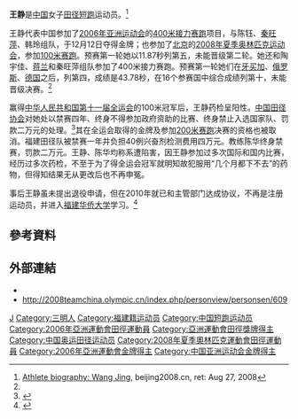 {{Otheruses|王靜}}
{{Infobox sportsperson
| name                      = 王靜
| image                     = 
| alt                       = 
| real_name                 = 
| native_name               = 
| native_name_lang          = 
| romanizedname             = 
| english_name              = 
| birth_name                = 
| nationality               = {{CHN-1949}}
| national_team             = {{CHN-1949}}
| ethnicity                 = 
| hometown                  = {{CHN-1949}}福建省三明市沙縣
| citizenship               = 
| birth_date                = {{Birth date and age|year=1988|month=3|day=26}}
| birth_place               = {{CHN-1949}}福建省三明市沙縣
| death_date                = 
| death_place               = 
| resting_place             = 
| resting_place_coordinates = 
| monuments                 = 
| residence                 = {{CHN-1949}}福建省
| education                 = 
| alma_mater                = 
| occupation                = 
| years_active              = 2002 -
| agent                     = 
| height                    = {{height|m=1.69}}
| weight                    = {{weight|kg=53}}
| spouse                    = 
| country                   = {{CHN-1949}}
| sport                     = 田徑
| event                     = 短跑
| collegeteam               = 華僑大學田徑隊
| league                    = 
| league_type               = 
| club                      = 
| team                      = 
| turnedpro                 = 
| former_partner            = 
| coach                     = 
| retired                   = 
| coaching                  = 
| worlds                    = 
{{ubl
|'''2006年世界青年田徑錦標賽'''：200公尺第四名
}}
| regionals                 = 
{{ubl
|'''2006年亞洲運動會'''：100公尺第八名
|'''2006年亞洲運動會'''：4×100公尺接力第一名
|'''2008年亞洲田徑大獎賽呵叻站'''：4×100公尺接力第一名
}}
| nationals                 = 
{{ubl
|'''2005年中國全國少年田徑錦標賽女子組'''：100公尺第一名
|'''2005年中國全國少年田徑錦標賽女子組'''：200公尺第一名
|'''2006年中國全國田徑錦標賽女子組'''：100公尺第三名
|'''2006年中國全國田徑錦標賽女子組'''：200公尺第五名
|'''2006年上海國際田徑黃金大獎賽'''：100公尺第九名
|'''2007年大阪大獎賽'''：4×100公尺接力第三名
|'''2007年中國城市運動會女子組'''：100公尺第四名
|'''2007年中國城市運動會女子組'''：200公尺第二名
|'''2008年中國田徑公開賽女子組'''：4×100公尺接力第一名
|'''2008年中國田徑公開賽女子組'''：100公尺第一名
|'''2008年中國全國田徑錦標賽女子組'''：100公尺第二名
|'''2008年中國全國田徑錦標賽女子組'''：200公尺第二名
|'''2009年中國全國田徑冠軍賽女子組'''：100公尺第三名
|'''2009年中國全國田徑冠軍賽女子組'''：200公尺第一名
|'''2009年上海國際田徑黃金大獎賽'''：100公尺第八名
}}
| olympics                  = 
| highestranking            = 
| pb                        = 
{{ubl
|'''60公尺'''：7.36秒 （2008年）
|'''100公尺'''：11.42秒（W：+0.3） （2008年 '''中國田徑公開賽女子組紀錄'''）
|'''200公尺'''：23.64秒（W：0.0） （2007年）
|'''200公尺'''：23.18秒（W：+3.0，超風速） （2009年）
}}
| medaltemplates            = 
{{MedalCountry|{{CHN-1949}}}}
{{MedalSport|女子田徑}}
{{MedalCompetition|亞洲運動會}}
{{MedalGold|2006年卡達多哈|4×100公尺接力}}
{{MedalCompetition|大阪大獎賽}}
{{MedalBronze|2007年日本大阪府|4×100公尺接力}}
{{MedalCompetition|亞洲田徑大獎賽呵叻站}}
{{MedalGold|2008年泰國呵叻|4×100公尺接力}}
| show-medals               = 
| updated                   = 2017年1月2日
}}
'''王静'''{{BD|1988年|3月26日||}}是[[中国|中国]]女子[[田径|田径]][[短跑|短跑]]运动员。<ref name="beijing">[https://web.archive.org/web/20080915133708/http://results.beijing2008.cn/WRM/ENG/BIO/Athlete/5/236145.shtml Athlete biography: Wang Jing], beijing2008.cn, ret: Aug 27, 2008</ref>

王静代表中国参加了[[2006年亚洲运动会|2006年亚洲运动会]]的[[400米接力赛跑|400米接力赛跑]]项目，与陈钰、[[秦旺萍|秦旺萍]]、韩玲组队，于12月12日夺得金牌；也参加了[[北京|北京]]的[[2008年夏季奥林匹克运动会|2008年夏季奥林匹克运动会]]，参加[[100米赛跑|100米赛跑]]。预赛第一轮她以11.87秒列第五，未能晋级第二轮。她还和陶宇佳、[[蒋兰|蒋兰]]和秦旺萍组队参加了400米接力赛跑。预赛第一轮她们在[[牙买加|牙买加]]、[[俄罗斯|俄罗斯]]、[[德国|德国]]之后，列第四，成绩是43.78秒，在16个参赛国中综合成绩列第十，未能晋级决赛。<ref name="beijing"/>

赢得[[中华人民共和国第十一届全运会田径比赛|中华人民共和国第十一届全运会]]的100米冠军后，王静药检呈阳性。[[中国田径协会|中国田径协会]]对她处以禁赛四年、终身不得参加政府资助的比赛、终身禁止入选国家队、罚款二万元的处理。<ref>{{cite news|title=Four-year ban ends top Fujian sprinter Wang Jing's career|url=http://www.whatsonxiamen.com/news11589.html|publisher=www.whatsonxiamen.com|author=|date=April 16, 2010|accessdate=April 17, 2010|archive-date=2016-03-03|archive-url=https://web.archive.org/web/20160303200711/http://www.whatsonxiamen.com/news11589.html|dead-url=no}}</ref>其在全运会取得的金牌及参加[[200米赛跑|200米赛跑]]决赛的资格也被取消。福建田径队被禁赛一年并负担40例兴奋剂检测费用四万元。教练陈华终身禁赛，罚款二万元。王静、陈华均称系遭陷害，因王静参加过多次国际和国内比赛，经历过多次药检，不至于为了得全运会冠军就明知故犯服用“几个月都下不去”的药物，但得知结果无从更改后也不再申冤。

事后王静虽未提出退役申请，但在2010年就已和主管部门达成协议，不再是注册运动员，并进入[[福建华侨大学|福建华侨大学]]学习。<ref>{{Cite web |url=http://sports.sina.com.cn/o/2010-04-16/09564940420.shtml |title=尿检阳性女飞人禁赛四年 王静一度喊冤现在无所谓 |accessdate=2016-08-21 |archive-date=2017-03-05 |archive-url=https://web.archive.org/web/20170305003750/http://sports.sina.com.cn/o/2010-04-16/09564940420.shtml |dead-url=no }}</ref>

== 參考資料 ==
{{Reflist}}

== 外部連結 ==
*{{IAAF name|227186}}
*http://2008teamchina.olympic.cn/index.php/personview/personsen/609 {{Wayback|url=http://2008teamchina.olympic.cn/index.php/personview/personsen/609 |date=20120312064514 }}

{{authority control}}

{{DEFAULTSORT:W}}
[[Category:王姓|J]]
[[Category:三明人|Category:三明人]]
[[Category:福建籍运动员|Category:福建籍运动员]]
[[Category:中国短跑运动员|Category:中国短跑运动员]]
[[Category:2006年亞洲運動會田徑運動員|Category:2006年亞洲運動會田徑運動員]]
[[Category:亞洲運動會田徑獎牌得主|Category:亞洲運動會田徑獎牌得主]]
[[Category:中国奥运田径运动员|Category:中国奥运田径运动员]]
[[Category:2008年夏季奧林匹克運動會田徑運動員|Category:2008年夏季奧林匹克運動會田徑運動員]]
[[Category:2006年亞洲運動會金牌得主|Category:2006年亞洲運動會金牌得主]]
[[Category:中国亚洲运动会金牌得主|Category:中国亚洲运动会金牌得主]]